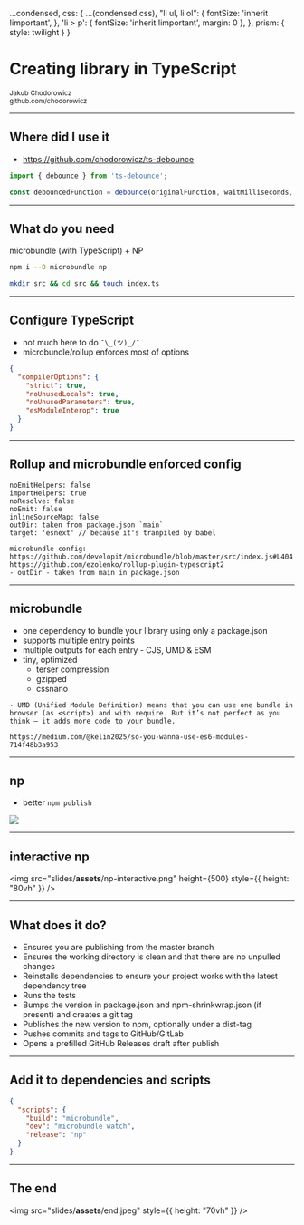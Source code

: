 

  ...condensed,
  css: {
    ...(condensed.css),
    "li ul, li ol": {
      fontSize: 'inherit !important',
    },
    'li > p': {
      fontSize: 'inherit !important',
      margin: 0
    },
  },
   prism: {
    style: twilight
  }
}

# Creating library in TypeScript

<small>Jakub Chodorowicz<br/> github.com/chodorowicz</small>

---

## Where did I use it

- https://github.com/chodorowicz/ts-debounce

```js
import { debounce } from 'ts-debounce';

const debouncedFunction = debounce(originalFunction, waitMilliseconds, options);
```

---

## What do you need

microbundle (with TypeScript) + NP

```sh
npm i --D microbundle np

mkdir src && cd src && touch index.ts
```

---

## Configure TypeScript

- not much here to do `¯\_(ツ)_/¯`
- microbundle/rollup enforces most of options

```json
{
  "compilerOptions": {
    "strict": true,
    "noUnusedLocals": true,
    "noUnusedParameters": true,
    "esModuleInterop": true
  }
}
```

---

## Rollup and microbundle enforced config

```
noEmitHelpers: false
importHelpers: true
noResolve: false
noEmit: false
inlineSourceMap: false
outDir: taken from package.json `main`
target: 'esnext' // because it's tranpiled by babel
```

```notes
microbundle config: https://github.com/developit/microbundle/blob/master/src/index.js#L404
https://github.com/ezolenko/rollup-plugin-typescript2
- outDir - taken from main in package.json

```

---

## microbundle

- one dependency to bundle your library using only a package.json
- supports multiple entry points
- multiple outputs for each entry - CJS, UMD & ESM
- tiny, optimized
    - terser compression
    - gzipped
    - cssnano

```notes
- UMD (Unified Module Definition) means that you can use one bundle in browser (as <script>) and with require. But it’s not perfect as you think — it adds more code to your bundle.

https://medium.com/@kelin2025/so-you-wanna-use-es6-modules-714f48b3a953
```

---

## np

- better `npm publish`

![](slides/__assets__/np.gif)

---

## interactive np

<img src="slides/__assets__/np-interactive.png" height={500} style={{ height: "80vh" }} />

---

## What does it do?

- Ensures you are publishing from the master branch
- Ensures the working directory is clean and that there are no unpulled changes
- Reinstalls dependencies to ensure your project works with the latest dependency tree
- Runs the tests
- Bumps the version in package.json and npm-shrinkwrap.json (if present) and creates a git tag
- Publishes the new version to npm, optionally under a dist-tag
- Pushes commits and tags to GitHub/GitLab
- Opens a prefilled GitHub Releases draft after publish

---

## Add it to dependencies and scripts

```json
{
  "scripts": {
    "build": "microbundle",
    "dev": "microbundle watch",
    "release": "np"
  }
}
```

---

## The end

<img src="slides/__assets__/end.jpeg" style={{ height: "70vh" }} />